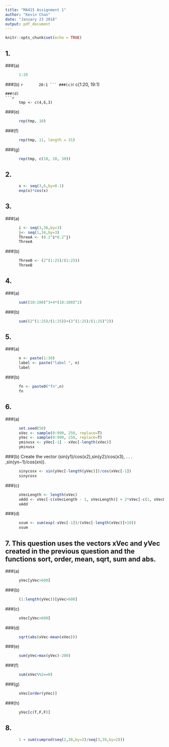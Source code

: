 ```yaml
---
title: "MA415 Assignment 1"
author: "Kevin Chan"
date: "January 23 2018"
output: pdf_document
---
```


```r
knitr::opts_chunk$set(echo = TRUE)
```
## 1.
###(a)
```r
      1:20
```
###(b)
````r
      20:1
```
###(c)
````r
      c(1:20, 19:1)
```
###(d)
```r
      tmp <- c(4,6,3)
```
###(e)
```r
      rep(tmp, 10)
```
###(f) 
```r
      rep(tmp, 11, length = 31)
```
###(g) 
```r
      rep(tmp, c(10, 20, 30))
```
## 2. 
```r
      x <- seq(3,6,by=0.1)
      exp(x)*cos(x)
```
## 3. 
###(a)
```r
      i <- seq(3,36,by=3)
      j<- seq(1,34,by=3)
      ThreeA <- (0.1^i*0.2^j)
      ThreeA
```
###(b)
```r
      ThreeB <- (2^(1:25)/(1:25))
      ThreeB
```
## 4. 
###(a)
```r
      sum((10:100)^3+4*(10:100)^2)
```
###(b)
```r
      sum((2^(1:25)/(1:25))+(3^(1:25)/(1:25)^2))
```
## 5. 
###(a)
```r
      n <- paste(1:30)
      label <- paste("label ", n)
      label
```
###(b)
```r
      fn <- paste0("fn",n)
      fn
```
## 6. 
###(a)
```r
      set.seed(50)
      xVec <- sample(0:999, 250, replace=T)
      yVec <- sample(0:999, 250, replace=T)
      yminusx <- yVec[-1] - xVec[-length(xVec)]
      yminusx
```
###(b) Create the vector (sin(y1)/cos(x2),sin(y2)/cos(x3), . . . ,sin(yn−1)/cos(xn)).
```r
      sinycosx <- sin(yVec[-length(yVec)])/cos(xVec[-1])
      sinycosx
```
###(c) 
```r
      xVecLength <- length(xVec)
      xAdd <- xVec[-c(xVecLength - 1, xVecLength)] + 2*xVec[-c(1, xVecLength)] -       xVec[-c(1,2)]
      xAdd
```
###(d)
```r
      xsum <- sum(exp(-xVec[-1])/(xVec[-length(xVec)]+10))
      xsum
```
## 7. This question uses the vectors xVec and yVec created in the previous question and the functions sort, order, mean, sqrt, sum and abs.
###(a) 
```r
      yVec[yVec>600]
```
###(b) 
```r
      (1:length(yVec))[yVec>600]
```
###(c) 
```r
      xVec[yVec>600]
```
###(d) 
```r
      sqrt(abs(xVec-mean(xVec)))
```
###(e) 
```r
      sum(yVec>max(yVec)-200)
```
###(f) 
```r
      sum(xVec%%2==0)
```
###(g) 
```r
      xVec[order(yVec)]
```
###(h) 
```r
      yVec[c(T,F,F)]
```
## 8. 
```r
      1 + sum(cumprod(seq(2,38,by=2)/seq(3,39,by=2)))
```
